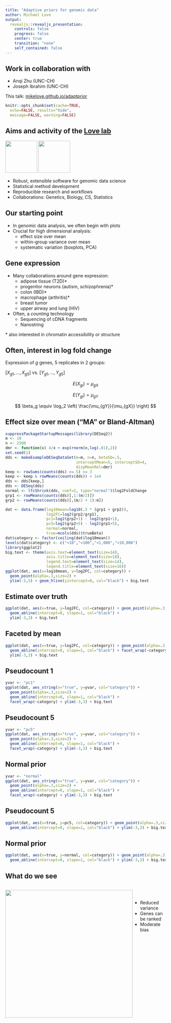```yaml
---
title: "Adaptive priors for genomic data"
author: Michael Love
output:
  revealjs::revealjs_presentation:
    controls: false
    progress: false
    center: true
    transition: "none"
    self_contained: false
---
```


## Work in collaboration with

* Anqi Zhu (UNC-CH)
* Joseph Ibrahim (UNC-CH)

This talk: [mikelove.github.io/adaptprior](https://mikelove.github.io/adaptprior)

```r
knitr::opts_chunk$set(cache=TRUE,
  echo=FALSE, results="hide",
  message=FALSE, warning=FALSE)
```

<style>
.container{
    display: flex;
}
.col{
    flex: 1;
}
</style>

## Aims and activity of the [Love lab](https://mikelove.github.io)

<img height=100 src="rlogo.png"> <img height=100 src="bioconductorlogo.jpg">

* Robust, extensible software for genomic data science
* Statistical method development
* Reproducible research and workflows
* Collaborations: Genetics, Biology, CS, Statistics

## Our starting point

* In genomic data analysis, we often begin with plots
* Crucial for high dimensional analysis:
    - effect size over mean
	- within-group variance over mean
	- systematic variation (boxplots, PCA)

## Gene expression

* Many collaborations around gene expression:
    - adipose tissue (T2D)*
	- progenitor neurons (autism, schizophrenia)*
	- colon (IBD)*
	- macrophage (arthritis)*
	- breast tumor
    - upper airway and lung (HIV)
* Often, a *counting* technology
    - Sequencing of cDNA fragments
	- Nanostring
	
\* also interested in chromatin accessibility or structure

## Often, interest in log fold change 

Expression of $g$ genes, 5 replicates in 2 groups:

$[X_{g1}, \dots, X_{g5}]$ vs. $[Y_{g1}, \dots, Y_{g5}]$

$$ E(X_{gi}) = \mu_{gX} $$

$$ E(Y_{gi}) = \mu_{gY} $$

$$ \beta_g \equiv \log_2 \left( \frac{\mu_{gY}}{\mu_{gX}} \right) $$

## Effect size over mean ("MA" or Bland-Altman)

```r
suppressPackageStartupMessages(library(DESeq2))
m <- 10
n <- 2500
dmr <- function(x) 4/x + exp(rnorm(n,log(.01),2))
set.seed(1)
dds <- makeExampleDESeqDataSet(m=m, n=n, betaSD=.5,
                               interceptMean=5, interceptSD=4,
                               dispMeanRel=dmr)
keep <- rowSums(counts(dds) >= 5) >= 3
keep <- keep & rowMeans(counts(dds)) < 1e4
dds <- dds[keep,]
dds <- DESeq(dds)
normal <- lfcShrink(dds, coef=2, type="normal")$log2FoldChange
grp1 <- rowMeans(counts(dds)[,1:(m/2)])
grp2 <- rowMeans(counts(dds)[,(m/2 + 1):m])
```

```r
dat <- data.frame(log10mean=log10(.5 * (grp1 + grp2)),
                  log2FC=log2(grp2/grp1),
                  pc1=log2(grp2+1) - log2(grp1+1),
                  pc5=log2(grp2+5) - log2(grp1+5),
                  normal=normal,
                  true=mcols(dds)$trueBeta)
dat$category <- factor(ceiling(dat$log10mean))
levels(dat$category) <- c("<10","<100","<1,000","<10,000")
library(ggplot2)
big.text <- theme(axis.text=element_text(size=14),
                  axis.title=element_text(size=18),
                  legend.text=element_text(size=14),
                  legend.title=element_text(size=16))
ggplot(dat, aes(x=log10mean, y=log2FC, col=category)) +
  geom_point(alpha=.3,size=2) +
  ylim(-5,5) + geom_hline(yintercept=0, col="black") + big.text
```

## Estimate over truth

```r
ggplot(dat, aes(x=true, y=log2FC, col=category)) + geom_point(alpha=.3,size=2) +
  geom_abline(intercept=0, slope=1, col="black") +
  ylim(-3,3) + big.text
```

## Faceted by mean

```r
ggplot(dat, aes(x=true, y=log2FC, col=category)) + geom_point(alpha=.3,size=2) +
  geom_abline(intercept=0, slope=1, col="black") + facet_wrap(~category) +
  ylim(-3,3) + big.text
```

## Pseudocount 1

```r
yvar <- "pc1"
ggplot(dat, aes_string(x="true", y=yvar, col="category")) +
  geom_point(alpha=.3,size=2) +
  geom_abline(intercept=0, slope=1, col="black") +
  facet_wrap(~category) + ylim(-3,3) + big.text
```

## Pseudocount 5

```r
yvar <- "pc5"
ggplot(dat, aes_string(x="true", y=yvar, col="category")) +
  geom_point(alpha=.3,size=2) +
  geom_abline(intercept=0, slope=1, col="black") +
  facet_wrap(~category) + ylim(-3,3) + big.text
```

## Normal prior

```r
yvar <- "normal"
ggplot(dat, aes_string(x="true", y=yvar, col="category")) +
  geom_point(alpha=.3,size=2) +
  geom_abline(intercept=0, slope=1, col="black") +
  facet_wrap(~category) + ylim(-3,3) + big.text
```

## Pseudocount 5

```r
ggplot(dat, aes(x=true, y=pc5, col=category)) + geom_point(alpha=.3,size=2) +
  geom_abline(intercept=0, slope=1, col="black") + ylim(-3,3) + big.text
```

## Normal prior

```r
ggplot(dat, aes(x=true, y=normal, col=category)) + geom_point(alpha=.3,size=2) +
  geom_abline(intercept=0, slope=1, col="black") + ylim(-3,3) + big.text
```

## What do we see

<div class="container">

<div class="col">
<img width=400 src="index_files/figure-revealjs/scatterNormal-1.png">
</div>

<div class="col">
<br/>

* Reduced variance
* Genes can be ranked
* Moderate bias

</div>
</div>

